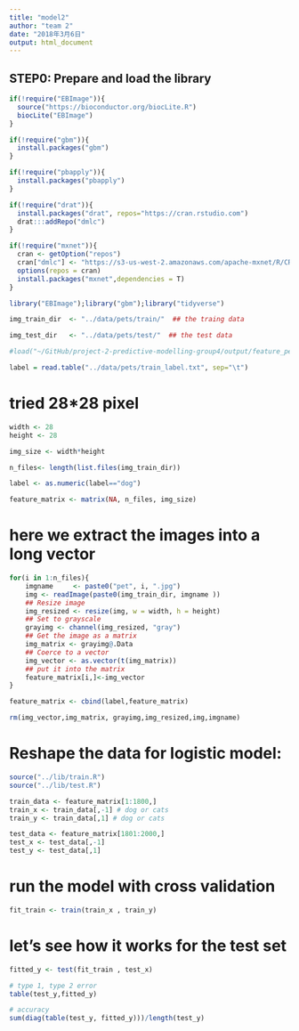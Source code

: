 ---
title: "model2"
author: "team 2"
date: "2018年3月6日"
output: html_document
---


## STEP0: Prepare and load the library
```{r prepare}
if(!require("EBImage")){
  source("https://bioconductor.org/biocLite.R")
  biocLite("EBImage")
}

if(!require("gbm")){
  install.packages("gbm")
}

if(!require("pbapply")){
  install.packages("pbapply")
}

if(!require("drat")){
  install.packages("drat", repos="https://cran.rstudio.com")
  drat:::addRepo("dmlc")
}

if(!require("mxnet")){
  cran <- getOption("repos")
  cran["dmlc"] <- "https://s3-us-west-2.amazonaws.com/apache-mxnet/R/CRAN/"
  options(repos = cran)
  install.packages("mxnet",dependencies = T)
}

library("EBImage");library("gbm");library("tidyverse")

img_train_dir  <- "../data/pets/train/"  ## the traing data

img_test_dir   <- "../data/pets/test/"  ## the test data

#load("~/GitHub/project-2-predictive-modelling-group4/output/feature_pet.RData")

label = read.table("../data/pets/train_label.txt", sep="\t")

```

# tried 28*28 pixel
```{r feature information}

width <- 28
height <- 28

img_size <- width*height

n_files<- length(list.files(img_train_dir))

label <- as.numeric(label=="dog")

feature_matrix <- matrix(NA, n_files, img_size) 

```


# here we extract the images into a long vector
```{r extract data}
for(i in 1:n_files){
    imgname     <- paste0("pet", i, ".jpg")
    img <- readImage(paste0(img_train_dir, imgname ))
    ## Resize image
    img_resized <- resize(img, w = width, h = height)
    ## Set to grayscale
    grayimg <- channel(img_resized, "gray")
    ## Get the image as a matrix
    img_matrix <- grayimg@.Data
    ## Coerce to a vector
    img_vector <- as.vector(t(img_matrix))
    ## put it into the matrix
    feature_matrix[i,]<-img_vector
}

feature_matrix <- cbind(label,feature_matrix)

rm(img_vector,img_matrix, grayimg,img_resized,img,imgname)


```

# Reshape the data for logistic model:
```{r load model}
source("../lib/train.R")
source("../lib/test.R")

train_data <- feature_matrix[1:1800,]
train_x <- train_data[,-1] # dog or cats
train_y <- train_data[,1] # dog or cats

test_data <- feature_matrix[1801:2000,]
test_x <- test_data[,-1]
test_y <- test_data[,1]

```

# run the model with cross validation

```{r run model}

fit_train <- train(train_x , train_y)

```


# let's see how it works for the test set 
```{r predict}

fitted_y <- test(fit_train , test_x)

# type 1, type 2 error
table(test_y,fitted_y)

# accuracy
sum(diag(table(test_y, fitted_y)))/length(test_y)

```

